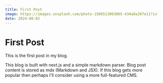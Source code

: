```yaml
---
title: First Post
image: https://images.unsplash.com/photo-1506513083865-434a8a207e11?ixlib=rb-4.0.3&q=85&fm=jpg&crop=entropy&cs=srgb&w=1920
date: 2024-08-02
---
```


# First Post

This is the first post in my blog.

This blog is built with next.js and a simple markdown parser. Blog post content is stored as mdx 
(Markdown and JSX). If this blog gets more popular then perhaps I'll consider using a more full-featured
CMS.
